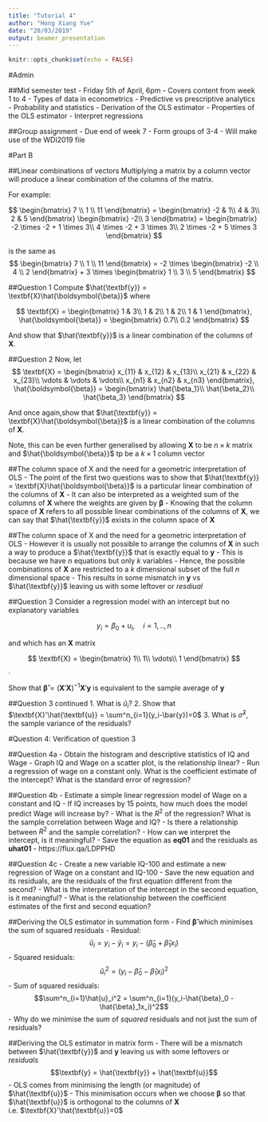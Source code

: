 ```yaml
---
title: "Tutorial 4"
author: "Hong Xiang Yue"
date: "20/03/2019"
output: beamer_presentation
---
```


```r
knitr::opts_chunk$set(echo = FALSE)
```

#Admin

##Mid semester test
- Friday 5th of April, 6pm
- Covers content from week 1 to 4
- Types of data in econometrics
- Predictive vs prescriptive analytics
- Probability and statistics
- Derivation of the OLS estimator
- Properties of the OLS estimator
- Interpret regressions

##Group assignment 
- Due end of week 7
- Form groups of 3-4
- Will make use of the WDI2019 file

#Part B


##Linear combinations of vectors
Multiplying a matrix by a column vector will produce a linear combination of the columns of the matrix.

For example:

$$
\begin{bmatrix}
7 \\
1 \\
11
\end{bmatrix}
= 
\begin{bmatrix}
-2 & 1\\
4 & 3\\
2 & 5
\end{bmatrix}
\begin{bmatrix}
-2\\
3
\end{bmatrix}
=
\begin{bmatrix}
-2 \times -2 + 1 \times 3\\
4 \times -2 + 3 \times 3\\
2 \times -2 + 5 \times 3
\end{bmatrix}
$$

is the same as 
$$
\begin{bmatrix}
7 \\
1 \\
11
\end{bmatrix}
= 
-2 \times
\begin{bmatrix}
-2 \\
4 \\
2
\end{bmatrix}
+ 3 \times
\begin{bmatrix}
1 \\
3 \\
5
\end{bmatrix}
$$

##Question 1
Compute $\hat{\textbf{y}} = \textbf{X}\hat{\boldsymbol{\beta}}$ where

$$
\textbf{X}
=
\begin{bmatrix}
1 & 3\\
1 & 2\\
1 & 2\\
1 & 1
\end{bmatrix}, 
\hat{\boldsymbol{\beta}}
=
\begin{bmatrix}
0.7\\
0.2
\end{bmatrix}
$$

And show that $\hat{\textbf{y}}$ is a linear combination of the columns of $\textbf{X}$.

##Question 2
Now, let
$$
\textbf{X}
=
\begin{bmatrix}
x_{11} & x_{12} & x_{13}\\
x_{21} & x_{22} & x_{23}\\
\vdots & \vdots & \vdots\\
x_{n1} & x_{n2} & x_{n3}
\end{bmatrix},
\hat{\boldsymbol{\beta}}
=
\begin{bmatrix}
\hat{\beta_1}\\
\hat{\beta_2}\\
\hat{\beta_3}
\end{bmatrix}
$$

And once again,show that $\hat{\textbf{y}} = \textbf{X}\hat{\boldsymbol{\beta}}$ is a linear combination of the columns of $\textbf{X}$.

Note, this can be even further generalised by allowing $\textbf{X}$ to be $n\times k$ matrix and $\hat{\boldsymbol{\beta}}$ tp be a $k\times 1$ column vector

##The column space of X and the need for a geometric interpretation of OLS
- The point of the first two questions was to show that $\hat{\textbf{y}} = \textbf{X}\hat{\boldsymbol{\beta}}$ is a particular linear combination of the columns of $\textbf{X}$
- It can also be interpreted as a weighted sum of the columns of $\textbf{X}$ where the weights are given by ${\boldsymbol{\beta}}$
- Knowing that the column space of $\textbf{X}$ refers to all possible linear combinations of the columns of $\textbf{X}$, we can say that $\hat{\textbf{y}}$ exists in the column space of $\textbf{X}$

##The column space of X and the need for a geometric interpretation of OLS
- However it is usually not possible to arrange the columns of $\textbf{X}$ in such a way to produce a $\hat{\textbf{y}}$ that is exactly equal to $\textbf{y}$
- This is because we have $n$ equations but only $k$ variables
- Hence, the possible combinations of $\textbf{X}$ are restricted to a $k$ dimensional subset of the full $n$ dimensional space
- This results in some mismatch in $\textbf{y}$ vs $\hat{\textbf{y}}$ leaving us with some leftover or $\textit{resdiual}$


##Question 3
Consider a regression model with an intercept but no explanatory variables

$$y_i = \beta_0 + u_i, \quad i=1,..,n$$ 

and which has an $\textbf{X}$ matrix

$$
\textbf{X} = 
\begin{bmatrix}
1\\
1\\
\vdots\\
1
\end{bmatrix}
$$
.

Show that $\boldsymbol{\hat{\beta}} = (\textbf{X}'\textbf{X})^{-1}\textbf{X}'\textbf{y}$ is equivalent to the sample average of $\textbf{y}$

##Question 3 continued
1. What is $\hat{u}_i$?
2. Show that $\textbf{X}'\hat{\textbf{u}} = \sum^n_{i=1}(y_i-\bar{y})=0$
3. What is $\hat{\sigma}^2$, the sample variance of the residuals?

#Question 4: Verification of question 3

##Question 4a
- Obtain the histogram and descriptive statistics of IQ and Wage
- Graph IQ and Wage on a scatter plot, is the relationship linear?
- Run a regression of wage on a constant only. What is the coefficient estimate of the intercept? What is the standard error of regression?

##Question 4b
- Estimate a simple linear regression model of Wage on a constant and IQ
- If IQ increases by 15 points, how much does the model predict Wage will increase by?
- What is the $R^2$ of the regression? What is the sample correlation between Wage and IQ? 
- Is there a relationship between $R^2$ and the sample correlation?
- How can we interpret the intercept, is it meaningful?
- Save the equation as $\textbf{eq01}$ and the residuals as $\textbf{uhat01}$
- https://flux.qa/LDPPHD

##Question 4c
- Create a new variable IQ-100 and estimate a new regression of Wage on a constant and IQ-100
- Save the new equation and its residuals, are the residuals of the first equation different from the second?
- What is the interpretation of the intercept in the second equation, is it meaningful?
- What is the relationship between the coefficient estimates of the first and second equation?

##Deriving the OLS estimator in summation form
- Find $\boldsymbol{\hat{\beta}}$ which minimises the sum of squared residuals
- Residual: $$\hat{u}_i = y_i - \hat{y}_i = y_i - (\hat{\beta}_0 +\hat{\beta}_1x_i)$$
- Squared residuals: $$\hat{u}_i^2 = (y_i-\hat{\beta}_0 -\hat{\beta}_1x_i)^2$$
- Sum of squared residuals: $$\sum^n_{i=1}\hat{u}_i^2 = \sum^n_{i=1}(y_i-\hat{\beta}_0 -\hat{\beta}_1x_i)^2$$
- Why do we minimise the sum of $\textit{squared}$ residuals and not just the sum of residuals?

##Deriving the OLS estimator in matrix form
- There will be a mismatch between $\hat{\textbf{y}}$ and $\textbf{y}$ leaving us with some leftovers or $\textit{residuals}$
$$\textbf{y} = \hat{\textbf{y}} + \hat{\textbf{u}}$$
- OLS comes from minimising the length (or magnitude) of $\hat{\textbf{u}}$
- This minimisation occurs when we choose $\boldsymbol{\beta}$ so that $\hat{\textbf{u}}$ is orthogonal to the columns of $\textbf{X}$ i.e. $\textbf{X}'\hat{\textbf{u}}=0$

